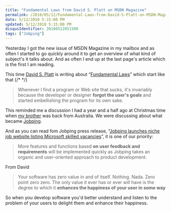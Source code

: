 ```yaml
---
title: "Fundamental Laws from David S. Platt on MSDN Magazine"
permalink: /2010/05/12/Fundamental-Laws-from-David-S-Platt-on-MSDN-Magazine/
date: 5/12/2010 5:15:00 PM
updated: 5/12/2010 5:15:00 PM
disqusIdentifier: 20100512051500
tags: ["Jobping"]
---
```

Yesterday I got the new issue of MSDN Magazine in my mailbox and as often I started to go quickly around it to get an overview of what kind of subject's it talks about. And as often I end up at the last page's article which is the first I am reading.

This time [David S. Platt](http://msdn.microsoft.com/ee532098.aspx?sdmr=DavidPlatt&sdmi=authors) is writing about “[Fundamental Laws](http://msdn.microsoft.com/en-us/magazine/ff646970.aspx)” which start like that
{/* <!-- more --> */}

> Whenever I find a program or Web site that sucks, it's invariably because the developer or designer **forgot the user's goals** and started embellishing the program for its own sake.

This reminded me a discussion I had a year and a half ago at Christmas time when [my brother](http://myaustraliantrip.blogspot.com/) was back from Australia. We were discussing about what became [Jobping](http://www.jobping.com).

And as you can read fom Jobping press release, “[Jobping launches niche job website listing Microsoft skilled vacancies](http://blog.jobping.com/2010/04/jobping-launches-niche-job-website.html)”, it is one of our priority:

> More features and functions based **on user feedback and requirements** will be implemented quickly as Jobping takes an organic and user-oriented approach to product development.

From David

> Your software has zero value in and of itself. Nothing. Nada. Zero point zero zero. The only value it ever has or ever will have is the degree to which it **enhances the happiness of your user in some way**

So when you develop software you'd better understand and listen to the problem of your users to delight them and enhance their happiness.
